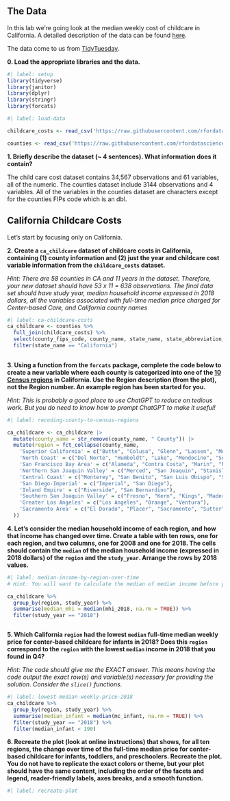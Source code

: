 ## The Data

In this lab we're going look at the median weekly cost of childcare in
California. A detailed description of the data can be found [here](https://github.com/rfordatascience/tidytuesday/blob/master/data/2023/2023-05-09/readme.md).

The data come to us from [TidyTuesday](https://github.com/rfordatascience/tidytuesday).

**0. Load the appropriate libraries and the data.**

```r
#| label: setup
library(tidyverse)
library(janitor)
library(dplyr)
library(stringr)
library(forcats)
```

```r
#| label: load-data

childcare_costs <- read_csv('https://raw.githubusercontent.com/rfordatascience/tidytuesday/master/data/2023/2023-05-09/childcare_costs.csv')

counties <- read_csv('https://raw.githubusercontent.com/rfordatascience/tidytuesday/master/data/2023/2023-05-09/counties.csv')
```

**1. Briefly describe the dataset (~ 4 sentences). What information does it contain?**

The child care cost dataset contains 34,567 observations and 61 variables, all of the numeric. The counties dataset include 3144 observations and 4 variables. All of the variables in the counties dataset are characters except for the counties FIPs code which is an dbl.

## California Childcare Costs

Let's start by focusing only on California. 

**2. Create a `ca_childcare` dataset of childcare costs in California, containing (1) county information and (2) just the year and childcare cost variable information from the `childcare_costs` dataset.** 

*Hint: There are 58 counties in CA and 11 years in the dataset. Therefore, your new dataset should have 53 x 11 = 638 observations. The final data set should have study year, median household income expressed in 2018 dollars, all the variables associated with full-time median price charged for Center-based Care, and California county names*

```r
#| label: ca-childcare-costs
ca_childcare <- counties %>%
  full_join(childcare_costs) %>%
  select(county_fips_code, county_name, state_name, state_abbreviation, mhi_2018, mc_infant, mc_toddler, mc_preschool, mcsa, study_year) %>%
  filter(state_name == "California")
  

```

**3. Using a function from the `forcats` package, complete the code below to create a new variable where each county is categorized into one of the [10 Census regions](https://census.ca.gov/regions/) in California. Use the Region description (from the plot), not the Region number. An example region has been started for you.**  

*Hint: This is probably a good place to use ChatGPT to reduce on tedious work. But you do need to know how to prompt ChatGPT to make it useful!*


```r
#| label: recoding-county-to-census-regions

ca_childcare <- ca_childcare |> 
  mutate(county_name = str_remove(county_name, " County")) |> 
  mutate(region = fct_collapse(county_name,
    'Superior California' = c("Butte", "Colusa", "Glenn", "Lassen", "Modoc", "Nevada", "Plumas", "Shasta", "Sierra", "Siskiyou", "Tehama", "Trinity"),
    'North Coast' = c("Del Norte", "Humboldt", "Lake", "Mendocino", "Sonoma"),
    'San Francisco Bay Area' = c("Alameda", "Contra Costa", "Marin", "Napa", "San Francisco", "San Mateo", "Santa Clara", "Solano"),
    'Northern San Joaquin Valley' = c("Merced", "San Joaquin", "Stanislaus"),
    'Central Coast' = c("Monterey", "San Benito", "San Luis Obispo", "Santa Barbara", "Santa Cruz"),
    'San Diego-Imperial' = c("Imperial", "San Diego"),
    'Inland Empire' = c("Riverside", "San Bernardino"),
    'Southern San Joaquin Valley' = c("Fresno", "Kern", "Kings", "Madera", "Tulare"),
    'Greater Los Angeles' = c("Los Angeles", "Orange", "Ventura"),
    'Sacramento Area' = c("El Dorado", "Placer", "Sacramento", "Sutter", "Yolo", "Yuba")
  ))

```


**4. Let's consider the median household income of each region, and how that income has changed over time. Create a table with ten rows, one for each region, and two columns, one for 2008 and one for 2018. The cells should contain the `median` of the median household income (expressed in 2018 dollars) of the `region` and the `study_year`. Arrange the rows by 2018 values.**

```r
#| label: median-income-by-region-over-time
# Hint: You will want to calculate the median of median income before you make columns for 2008/2018 by transforming the data

ca_childcare %>%
  group_by(region, study_year) %>%
  summarise(median_mhi = median(mhi_2018, na.rm = TRUE)) %>%
  filter(study_year == "2018")



```


**5. Which California `region` had the lowest `median` full-time median weekly price for center-based childcare for infants in 2018? Does this `region` correspond to the `region` with the lowest `median` income in 2018 that you found in Q4?**  

*Hint: The code should give me the EXACT answer. This means having the code output the exact row(s) and variable(s) necessary for providing the solution. Consider the `slice()` functions.*

```r
#| label: lowest-median-weekly-price-2018
ca_childcare %>%
  group_by(region, study_year) %>%
  summarise(median_infant = median(mc_infant, na.rm = TRUE)) %>%
  filter(study_year == "2018") %>%
  filter(median_infant < 190)


```

**6. Recreate the plot (look at online instructions) that shows, for all ten regions, the change over time of the full-time median price for center-based childcare for infants, toddlers, and preschoolers. Recreate the plot. You do not have to replicate the exact colors or theme, but your plot should have the same content, including the order of the facets and legend, reader-friendly labels, axes breaks, and a  smooth function.**


```r
#| label: recreate-plot

```


